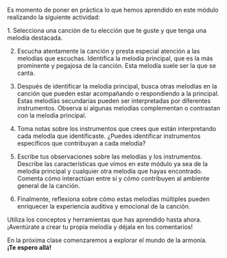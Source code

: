
Es momento de poner en práctica lo que hemos aprendido en este módulo realizando la siguiente actividad:

<div className="block px-10 bg-secondary/20 py-4 pb-8 w-2/3 mx-auto rounded-lg text-secondary">
1. Selecciona una canción de tu elección que te guste y que tenga una melodía destacada. 

2. Escucha atentamente la canción y presta especial atención a las melodías que escuchas. Identifica la melodía principal, que es la más prominente y pegajosa de la canción. Esta melodía suele ser la que se canta.

3. Después de identificar la melodía principal, busca otras melodías en la canción que pueden estar acompañando o respondiendo a la principal. Estas melodías secundarias pueden ser interpretadas por diferentes instrumentos. Observa si algunas melodías complementan o contrastan con la melodía principal.

4. Toma notas sobre los instrumentos que crees que están interpretando cada melodía que identificaste. ¿Puedes identificar instrumentos específicos que contribuyan a cada melodía?

5. Escribe tus observaciones sobre las melodías y los instrumentos. Describe las características que vimos en este módulo ya sea de la melodía principal y cualquier otra melodía que hayas encontrado. Comenta cómo interactúan entre sí y cómo contribuyen al ambiente general de la canción.

6. Finalmente, reflexiona sobre cómo estas melodías múltiples pueden enriquecer la experiencia auditiva y emocional de la canción.
</div>

<RobotBubble isInverted isWide title="¡Ahora es tu turno!">
Utiliza los conceptos y herramientas que has aprendido hasta ahora. ¡Aventúrate a crear tu propia melodía y déjala en los comentarios!

En la próxima clase comenzaremos a explorar el mundo de la armonía.
<br/> **¡Te espero allá!**
</RobotBubble>

